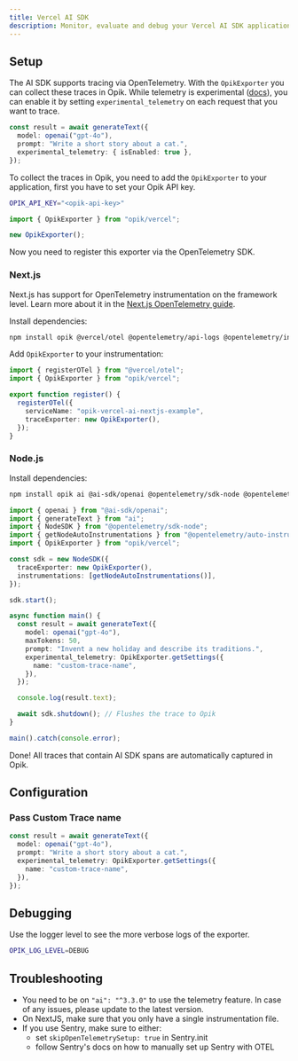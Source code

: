 ```yaml
---
title: Vercel AI SDK
description: Monitor, evaluate and debug your Vercel AI SDK application with Opik
---
```


## Setup

The AI SDK supports tracing via OpenTelemetry. With the `OpikExporter` you can collect these traces in Opik.
While telemetry is experimental ([docs](https://sdk.vercel.ai/docs/ai-sdk-core/telemetry#enabling-telemetry)), you can enable it by setting `experimental_telemetry` on each request that you want to trace.

```ts
const result = await generateText({
  model: openai("gpt-4o"),
  prompt: "Write a short story about a cat.",
  experimental_telemetry: { isEnabled: true },
});
```

To collect the traces in Opik, you need to add the `OpikExporter` to your application, first you have to set your Opik API key.

```bash filename=".env"
OPIK_API_KEY="<opik-api-key>"
```

```ts
import { OpikExporter } from "opik/vercel";

new OpikExporter();
```

Now you need to register this exporter via the OpenTelemetry SDK.

### Next.js

Next.js has support for OpenTelemetry instrumentation on the framework level. Learn more about it in the [Next.js OpenTelemetry guide](https://nextjs.org/docs/app/building-your-application/optimizing/open-telemetry).

Install dependencies:

```bash
npm install opik @vercel/otel @opentelemetry/api-logs @opentelemetry/instrumentation @opentelemetry/sdk-logs
```

Add `OpikExporter` to your instrumentation:

```ts filename="instrumentation.ts"
import { registerOTel } from "@vercel/otel";
import { OpikExporter } from "opik/vercel";

export function register() {
  registerOTel({
    serviceName: "opik-vercel-ai-nextjs-example",
    traceExporter: new OpikExporter(),
  });
}
```

### Node.js

Install dependencies:

```bash
npm install opik ai @ai-sdk/openai @opentelemetry/sdk-node @opentelemetry/auto-instrumentations-node
```

```ts
import { openai } from "@ai-sdk/openai";
import { generateText } from "ai";
import { NodeSDK } from "@opentelemetry/sdk-node";
import { getNodeAutoInstrumentations } from "@opentelemetry/auto-instrumentations-node";
import { OpikExporter } from "opik/vercel";

const sdk = new NodeSDK({
  traceExporter: new OpikExporter(),
  instrumentations: [getNodeAutoInstrumentations()],
});

sdk.start();

async function main() {
  const result = await generateText({
    model: openai("gpt-4o"),
    maxTokens: 50,
    prompt: "Invent a new holiday and describe its traditions.",
    experimental_telemetry: OpikExporter.getSettings({
      name: "custom-trace-name",
    }),
  });

  console.log(result.text);

  await sdk.shutdown(); // Flushes the trace to Opik
}

main().catch(console.error);
```

Done! All traces that contain AI SDK spans are automatically captured in Opik.

## Configuration

### Pass Custom Trace name

```ts
const result = await generateText({
  model: openai("gpt-4o"),
  prompt: "Write a short story about a cat.",
  experimental_telemetry: OpikExporter.getSettings({
    name: "custom-trace-name",
  }),
});
```

## Debugging

Use the logger level to see the more verbose logs of the exporter.

```bash filename=".env"
OPIK_LOG_LEVEL=DEBUG
```

## Troubleshooting

- You need to be on `"ai": "^3.3.0"` to use the telemetry feature. In case of any issues, please update to the latest version.
- On NextJS, make sure that you only have a single instrumentation file.
- If you use Sentry, make sure to either:
  - set `skipOpenTelemetrySetup: true` in Sentry.init
  - follow Sentry's docs on how to manually set up Sentry with OTEL
